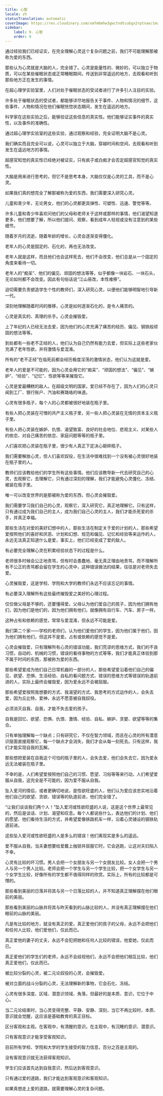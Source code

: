 ```yaml
---
title: 心智
locale: zh
statusTranslation: automatic
coverImage: https://res.cloudinary.com/xmfm6mhw3gwctndtcubgx2rptnae/image/upload/v1740337243/small_cover_educacion_fundamental_a051170f1c.webp
sidebar:
    label: 9. 心智
    order: 9
---
```

通过经验我们已经证实，在完全理解心灵这个复杂问题之前，我们不可能理解那被称为爱的东西。

那些认为心灵就是大脑的人，完全错了。心灵是能量性的、微妙的，可以独立于物质，可以在某些催眠状态或正常睡眠期间，传送到非常遥远的地方，去观看和听到那些地方正在发生的事情。

在超心理学实验室里，人们对处于催眠状态的受试者进行了许多引人注目的实验。

许多处于催眠状态的受试者，都能够详尽地报告关于事件、人物和情况的细节，这些事件、人物和情况在他们催眠恍惚状态期间，发生在遥远的地方。

科学家在这些实验之后，能够验证这些信息的真实性。他们能够证实事件的真实性，以及事件的准确性。

通过超心理学实验室的这些实验，通过观察和经验，完全证明大脑不是心灵。

我们确实而且完全可以说，心灵可以独立于大脑，穿越时间和空间，去观看和听到发生在遥远地方的事情。

超感官知觉的真实性已经绝对被证实，只有疯子或白痴才会否定超感官知觉的真实性。

大脑是用来进行思考的，但它不是思考本身。大脑仅仅是心灵的工具，而不是心灵。

如果我们真的想完全了解那被称为爱的东西，我们需要深入研究心灵。

儿童和青少年，无论男女，他们的心灵都更具弹性、可塑性、迅速、警觉等等。

许多儿童和青少年喜欢问他们的父母和老师关于这样或那样的事情，他们渴望知道更多，他们想要了解，所以他们提问、观察，看到成年人轻视或没有注意到的某些细节。

随着岁月的流逝，随着年龄的增长，心灵会逐渐变得僵化。

老年人的心灵是固定的、石化的，再也无法改变。

老年人就是这样，而且他们也会这样死去，他们不会改变，他们总是从一个固定的角度来看待一切。

老年人的“痴呆”、他们的偏见、顽固的想法等等，似乎都像一块岩石、一块石头，无论如何都不会改变。因此有句俗话说“江山易改，本性难移”。

迫切需要负责塑造学生个性的教师们，深入研究心灵，以便他们能够明智地引导新一代。

深刻地理解随着时间的推移，心灵是如何逐渐石化的，是令人痛苦的。

心灵是真实的、真理的杀手。心灵会摧毁爱。

上了年纪的人已经无法去爱，因为他们的心灵充满了痛苦的经历、偏见、钢铁般顽固的想法等等。

到处都有一些老不正经的人，他们认为自己仍然有能力去爱，但实际上这些老家伙充满了老年性欲，并将激情与爱混淆。

所有的“老不正经”在临死前都会经历极度淫荡的激情状态，他们认为这就是爱。

老年人的爱是不可能的，因为心灵会用它的“痴呆”、“顽固的想法”、“偏见”、“嫉妒”、“经验”、“记忆”、性欲等等来摧毁它。

心灵是爱最糟糕的敌人。在超级文明的国家，爱已经不存在了，因为人们的心灵只闻到工厂、银行账户、汽油和赛璐珞的味道。

心灵有很多瓶子，每个人的心灵都被很好地装在瓶子里。

有些人把心灵装在可憎的共产主义瓶子里，另一些人把心灵装在无情的资本主义瓶子里。

有些人把心灵装在嫉妒、仇恨、渴望致富、良好的社会地位、悲观主义、对某些人的依恋、对自己痛苦的依恋、家庭问题等等的瓶子里。

人们喜欢把心灵装在瓶子里，很少有人真正下定决心砸碎瓶子。

我们需要解放心灵，但人们喜欢奴役，在生活中很难找到一个没有被心灵很好地装在瓶子里的人。

教师们应该教给他们的学生所有这些事情。他们应该教导新一代去研究自己的心灵，去观察它，去理解它，只有通过深刻的理解，我们才能避免心灵僵化、冻结、被装在瓶子里。

唯一可以改变世界的是那被称为爱的东西，但心灵会摧毁爱。

我们需要学习我们自己的心灵，观察它，深入研究它，真正地理解它。只有这样，只有通过成为我们自己的主人，成为我们自己心灵的主人，我们才能杀死爱的杀手，并真正幸福。

那些生活在对爱的美好幻想中的人，那些生活在制定关于爱的计划的人，那些希望爱按照他们的喜好和厌恶、计划和幻想、规范和偏见、记忆和经验等来运作的人，永远无法真正知道什么是爱，事实上，他们已经变成了爱的敌人。

有必要完全理解心灵在积累经验状态下的过程是什么。

老师很多时候会公正地责骂，但有时会愚蠢地、毫无真正理由地责骂，而不理解所有不公正的责骂都会留在学生的心灵中，这种错误做法的结果，往往是对老师失去爱。

心灵摧毁爱，这是学校、学院和大学的教师们永远不应该忘记的事情。

有必要深入理解所有这些最终摧毁爱之美好的心理过程。

仅仅做父母是不够的，还要懂得爱。父母认为他们爱自己的孩子，因为他们拥有他们，因为他们是他们的，因为他们拥有他们，就像拥有自行车、汽车、房子一样。

这种占有和依赖的感觉，常常与爱混淆，但永远不可能是爱。

我们第二个家——学校的老师们，认为他们爱他们的学生，因为他们属于他们，因为他们拥有他们，但这并不是爱。占有或依赖的感觉不是爱。

心灵会摧毁爱，只有理解所有心灵的错误功能，我们荒谬的思维方式，我们的不良习惯，自动的、机械的习惯，错误的看待事物的方式等等，我们才能真正体验到那不属于时间的东西，那被称为爱的东西。

那些希望爱成为他们自己日常机器的一部分的人，那些希望爱沿着他们自己的偏见、欲望、恐惧、生活经验、自私的看问题方式、错误的思维方式等错误的轨道前进的人，实际上最终会摧毁爱，因为爱永远不会被屈服。

那些希望爱按照我想要的方式、我渴望的方式、我思考的方式运作的人，会失去爱，因为丘比特，爱神，永远不愿意被自我奴役。

必须消灭自我、自我，才能不失去爱的孩子。

自我是回忆、欲望、恐惧、仇恨、激情、经验、自私、嫉妒、贪婪、欲望等等的集合。

只有单独理解每一个缺点；只有研究它，不仅在智力领域，而且在心灵的所有潜意识层面直接观察它，每一个缺点才会消失，我们才会从每一刻死去。只有这样，我们才能实现自我的瓦解。

那些想把爱装在自我这个可怕的瓶子里的人，会失去爱，他们会失去它，因为爱永远无法被装在瓶子里。

不幸的是，人们希望爱按照他们自己的习惯、愿望、习俗等等来行动，人们希望爱服从自我，这完全是不可能的，因为爱不服从自我。

坠入爱河的情侣，或者更确切地说，是性欲旺盛的人，他们认为爱应该忠实地沿着他们自己的欲望、贪欲、错误等的轨道前进，他们完全错了。

“让我们谈谈我们两个人！”坠入爱河或性欲旺盛的人说，这是这个世界上最常见的，然后是谈话、计划、渴望和叹息。每个人都说些什么，表达他们的计划、他们的愿望、他们看待生活的方式，并希望爱像铁路机车一样，沿着心灵铺设的钢铁轨道前进。

这些坠入爱河或性欲旺盛的人是多么的错误！他们离现实是多么的遥远。

爱不服从自我，当夫妻想要给爱戴上枷锁并屈服它时，它会逃跑，让这对夫妇陷入不幸。

心灵有比较的坏习惯。男人会把一个女朋友与另一个女朋友比较。女人会把一个男人与另一个男人比较。老师会把一个学生与另一个学生比较，把一个女学生与另一个女学生比较，好像所有的学生都不值得同样的欣赏。实际上，所有的比较都是可憎的。

那些看到美丽的日落并将其与另一个日落比较的人，并不知道真正理解摆在他们眼前的美丽。

那些看到美丽的山脉并将其与昨天看到的山脉比较的人，并没有真正理解摆在他们眼前的山脉的美丽。

凡是有比较的地方，就没有真正的爱。真正爱他们的孩子的父母，永远不会把他们和任何人比较，他们爱他们，仅此而已。

真正爱他的妻子的丈夫，永远不会犯把她和任何人比较的错误，他爱她，仅此而已。

真正爱他们的学生们的老师，永远不会歧视他们，永远不会把他们相互比较，他们真正爱他们，仅此而已。

被比较分裂的心灵，被二元论奴役的心灵，会摧毁爱。

被对立面的战斗分裂的心灵，无法理解新的事物，它会石化、冻结。

心灵有很多深度、区域、潜意识领域、角落，但最好的是本质、意识，它位于中心。

当二元论结束时，当心灵变得完整、平静、安静、深刻，当它不再比较时，本质、意识就会觉醒，这应该是基础教育的真正目标。

区分客观和主观。在客观中，有清醒的意识。在主观中，有沉睡的意识、潜意识。

只有客观意识才能享受客观知识。

目前所有学校、学院和大学的学生接受的智力信息，百分之百是主观的。

没有客观意识就无法获得客观知识。

学生们应该首先达到自我意识，然后达到客观意识。

只有通过爱的道路，我们才能达到客观意识和客观知识。

如果真想走上爱的道路，就需要理解心灵的复杂问题。

